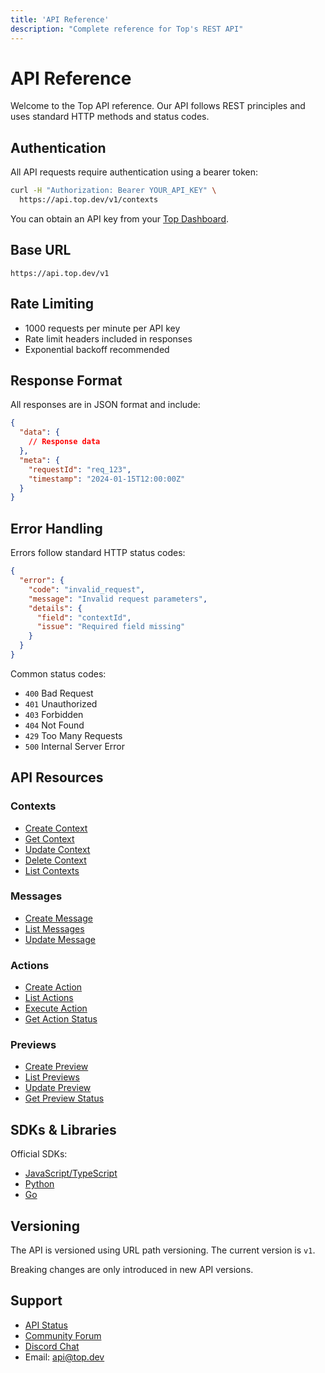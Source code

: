 ```yaml
---
title: 'API Reference'
description: "Complete reference for Top's REST API"
---
```


# API Reference

Welcome to the Top API reference. Our API follows REST principles and uses standard HTTP methods and status codes.

## Authentication

All API requests require authentication using a bearer token:

```bash
curl -H "Authorization: Bearer YOUR_API_KEY" \
  https://api.top.dev/v1/contexts
```

You can obtain an API key from your [Top Dashboard](https://app.top.dev/settings/api).

## Base URL

```
https://api.top.dev/v1
```

## Rate Limiting

- 1000 requests per minute per API key
- Rate limit headers included in responses
- Exponential backoff recommended

## Response Format

All responses are in JSON format and include:

```json
{
  "data": {
    // Response data
  },
  "meta": {
    "requestId": "req_123",
    "timestamp": "2024-01-15T12:00:00Z"
  }
}
```

## Error Handling

Errors follow standard HTTP status codes:

```json
{
  "error": {
    "code": "invalid_request",
    "message": "Invalid request parameters",
    "details": {
      "field": "contextId",
      "issue": "Required field missing"
    }
  }
}
```

Common status codes:
- `400` Bad Request
- `401` Unauthorized
- `403` Forbidden
- `404` Not Found
- `429` Too Many Requests
- `500` Internal Server Error

## API Resources

### Contexts
- [Create Context](/api-reference/contexts/create)
- [Get Context](/api-reference/contexts/get)
- [Update Context](/api-reference/contexts/update)
- [Delete Context](/api-reference/contexts/delete)
- [List Contexts](/api-reference/contexts/list)

### Messages
- [Create Message](/api-reference/messages/create)
- [List Messages](/api-reference/messages/list)
- [Update Message](/api-reference/messages/update)

### Actions
- [Create Action](/api-reference/actions/create)
- [List Actions](/api-reference/actions/list)
- [Execute Action](/api-reference/actions/execute)
- [Get Action Status](/api-reference/actions/status)

### Previews
- [Create Preview](/api-reference/previews/create)
- [List Previews](/api-reference/previews/list)
- [Update Preview](/api-reference/previews/update)
- [Get Preview Status](/api-reference/previews/status)

## SDKs & Libraries

Official SDKs:
- [JavaScript/TypeScript](https://github.com/top-dev/top-js)
- [Python](https://github.com/top-dev/top-python)
- [Go](https://github.com/top-dev/top-go)

## Versioning

The API is versioned using URL path versioning. The current version is `v1`.

Breaking changes are only introduced in new API versions.

## Support

- [API Status](https://status.top.dev)
- [Community Forum](https://community.top.dev)
- [Discord Chat](https://discord.gg/top-dev)
- Email: api@top.dev
